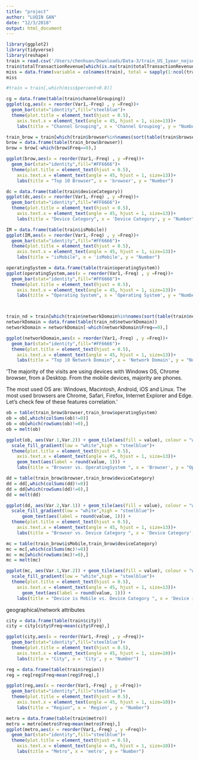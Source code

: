 ```yaml
---
title: "project"
author: "LUQIN GAN"
date: "12/3/2018"
output: html_document
---
```



```r
library(ggplot2)
library(tidyverse)
library(reshape)
train = read.csv('/Users/chenhuan/Downloads/Data-3/train_US_1year_nojson.csv')
train$totalTransactionRevenue[which(is.na(train$totalTransactionRevenue))] = 0
miss = data.frame(variable = colnames(train), total = sapply(1:ncol(train), function(x) length(which(is.na(train[,x])))), percent = sapply(1:ncol(train), function(x) length(which(is.na(train[,x]))))/nrow(train))
miss
```

```r
#train = train[,which(miss$percent<0.8)]

cg = data.frame(table(train$channelGrouping))
ggplot(cg,aes(x = reorder(Var1,-Freq) , y =Freq))+
  geom_bar(stat="identity",fill="steelblue")+
  theme(plot.title = element_text(hjust = 0.5),
    axis.text.x = element_text(angle = 45, hjust = 1, size=13))+
    labs(title = "Channel Grouping", x = 'Channel Grouping', y = "Number")
```

```r
train_brow = train[which(train$browser%in%names(sort(table(train$browser),decreasing=TRUE)[1:10])),]
brow = data.frame(table(train_brow$browser))
brow = brow[-which(brow$Freq==0),]

ggplot(brow,aes(x = reorder(Var1,-Freq) , y =Freq))+
  geom_bar(stat="identity",fill="#FF6666")+
  theme(plot.title = element_text(hjust = 0.5),
    axis.text.x = element_text(angle = 45, hjust = 1, size=13))+
    labs(title = "Top 10 Browser", x = 'browser', y = "Number")

dc = data.frame(table(train$deviceCategory))
ggplot(dc,aes(x = reorder(Var1,-Freq) , y =Freq))+
  geom_bar(stat="identity",fill="#FF6666")+
  theme(plot.title = element_text(hjust = 0.5),
    axis.text.x = element_text(angle = 45, hjust = 1, size=13))+
    labs(title = "Device Category", x = 'Device Category', y = "Number")

IM = data.frame(table(train$isMobile))
ggplot(IM,aes(x = reorder(Var1,-Freq) , y =Freq))+
  geom_bar(stat="identity",fill="#FF6666")+
  theme(plot.title = element_text(hjust = 0.5),
    axis.text.x = element_text(angle = 45, hjust = 1, size=13))+
    labs(title = "isMobile", x = 'isMobile', y = "Number")

operatingSystem = data.frame(table(train$operatingSystem))
ggplot(operatingSystem,aes(x = reorder(Var1,-Freq) , y =Freq))+
  geom_bar(stat="identity",fill="#FF6666")+
  theme(plot.title = element_text(hjust = 0.5),
    axis.text.x = element_text(angle = 45, hjust = 1, size=13))+
    labs(title = "Operating System", x = 'Operating System', y = "Number")



train_nd = train[which(train$networkDomain%in%names(sort(table(train$networkDomain),decreasing=TRUE)[1:10])),]
networkDomain = data.frame(table(train_nd$networkDomain))
networkDomain = networkDomain[-which(networkDomain$Freq==0),]

ggplot(networkDomain,aes(x = reorder(Var1,-Freq) , y =Freq))+
  geom_bar(stat="identity",fill="#FF6666")+
  theme(plot.title = element_text(hjust = 0.5),
    axis.text.x = element_text(angle = 45, hjust = 1, size=13))+
    labs(title = "Top 10 Network Domain", x = 'Network Domain', y = "Number")
```

'The majority of the visits are using devices with Windows OS, Chrome browser, from a Desktop. From the mobile devices, majority are phones.

The most used OS are: Windows, Macintosh, Android, iOS and Linux.
The most used browsers are Chrome, Safari, Firefox, Internet Explorer and Edge.
Let's check few of these features correlation.'

```r
ob = table(train_brow$browser,train_brow$operatingSystem)
ob = ob[,which(colSums(ob)!=0)]
ob = ob[which(rowSums(ob)!=0),]
ob = melt(ob)

ggplot(ob, aes(Var.1,Var.2)) + geom_tile(aes(fill = value), colour = "white")+
  scale_fill_gradient(low = "white",high = "steelblue")+
  theme(plot.title = element_text(hjust = 0.5),
    axis.text.x = element_text(angle = 45, hjust = 1, size=13))+
    geom_text(aes(label = round(value, 1))) +
    labs(title = "Browser vs. OperatingSystem ", x = 'Browser', y = "OperatingSystem")

```



```r
dd = table(train_brow$browser,train_brow$deviceCategory)
dd = dd[,which(colSums(dd)!=0)]
dd = dd[which(rowSums(dd)!=0),]
dd = melt(dd)

ggplot(dd, aes(Var.2,Var.1)) + geom_tile(aes(fill = value), colour = "white")+
  scale_fill_gradient(low = "white",high = "steelblue")+
      geom_text(aes(label = round(value, 1))) +
  theme(plot.title = element_text(hjust = 0.5),
    axis.text.x = element_text(angle = 45, hjust = 1, size=13))+
    labs(title = "Browser vs. Device Category ", x = 'Device Category', y = "Browser")

```

```r
mc = table(train_brow$isMobile,train_brow$deviceCategory)
mc = mc[,which(colSums(mc)!=0)]
mc = mc[which(rowSums(mc)!=0),]
mc = melt(mc)

ggplot(mc, aes(Var.1,Var.2)) + geom_tile(aes(fill = value), colour = "white")+
  scale_fill_gradient(low = "white",high = "steelblue")+
  theme(plot.title = element_text(hjust = 0.5),
    axis.text.x = element_text(angle = 45, hjust = 1, size=13))+
      geom_text(aes(label = round(value, 1))) +
    labs(title = "Device is Mobile vs. Device Category ", x = 'Device is Mobile ', y = "Device Category")
```

geographical/network attributes

```r

city = data.frame(table(train$city))
city = city[city$Freq>mean(city$Freq),]

ggplot(city,aes(x = reorder(Var1,-Freq) , y =Freq))+
  geom_bar(stat="identity",fill="steelblue")+
  theme(plot.title = element_text(hjust = 0.5),
    axis.text.x = element_text(angle = 45, hjust = 1, size=10))+
    labs(title = "City", x = 'City', y = "Number")
```

```r

reg = data.frame(table(train$region))
reg = reg[reg$Freq>mean(reg$Freq),]

ggplot(reg,aes(x = reorder(Var1,-Freq) , y =Freq))+
  geom_bar(stat="identity",fill="steelblue")+
  theme(plot.title = element_text(hjust = 0.5),
    axis.text.x = element_text(angle = 45, hjust = 1, size=10))+
    labs(title = "Region", x = 'Region', y = "Number")
```


```r
metro = data.frame(table(train$metro))
metro = metro[metro$Freq>mean(metro$Freq),]
ggplot(metro,aes(x = reorder(Var1,-Freq) , y =Freq))+
  geom_bar(stat="identity",fill="steelblue")+
  theme(plot.title = element_text(hjust = 0.5),
    axis.text.x = element_text(angle = 45, hjust = 1, size=10))+
    labs(title = "Metro", x = 'metro', y = "Number")
```

